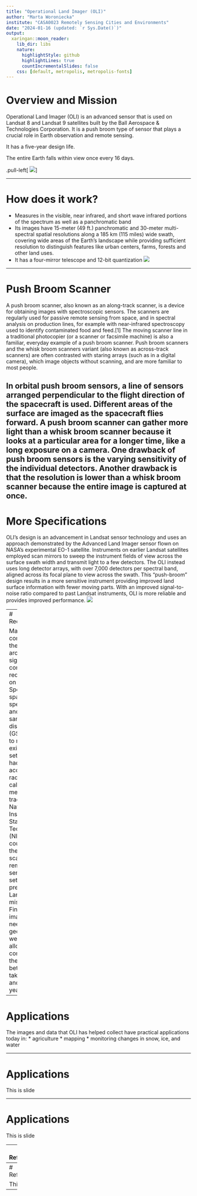 ```yaml
---
title: "Operational Land Imager (OLI)"
author: "Marta Woroniecka"
institute: "CASA0023 Remotely Sensing Cities and Environments"
date: "2024-01-16 (updated: `r Sys.Date()`)"
output:
  xaringan::moon_reader:
    lib_dir: libs
    nature:
      highlightStyle: github
      highlightLines: true
      countIncrementalSlides: false
    css: [default, metropolis, metropolis-fonts]
---
```


# Overview and Mission


Operational Land Imager (OLI)
is an advanced sensor that is used on Landsat 8 and Landsat 9 satellites built by the Ball Aerospace & Technologies Corporation. 
It is a push broom type of sensor that plays a crucial role in Earth observation and remote sensing. 

It has a five-year design life. 

The entire Earth falls within view once every 16 days.

.pull-left[
  <img src="images/OLI_logo2.jpg" id="oli-logo" />
]



---

# How does it work?

* Measures in the visible, near infrared, and short wave infrared portions of the spectrum as well as a panchromatic band
* Its images have 15-meter (49 ft.) panchromatic and 30-meter multi-spectral spatial resolutions along a 185 km (115 miles) wide swath, covering wide areas of the Earth’s landscape while providing sufficient resolution to distinguish features like urban centers, farms, forests and other land uses. 
* It has a four-mirror telescope and 12-bit quantization
<img src="images/Landsat_Data_Continuity_Mission_Operational_Land_Imager_Instrument_Design.jpg" id="oli-logo" />

---

# Push Broom  Scanner

A push broom scanner, also known as an along-track scanner, is a device for obtaining images with spectroscopic sensors. The scanners are regularly used for passive remote sensing from space, and in spectral analysis on production lines, for example with near-infrared spectroscopy used to identify contaminated food and feed.[1] The moving scanner line in a traditional photocopier (or a scanner or facsimile machine) is also a familiar, everyday example of a push broom scanner. Push broom scanners and the whisk broom scanners variant (also known as across-track scanners) are often contrasted with staring arrays (such as in a digital camera), which image objects without scanning, and are more familiar to most people.

In orbital push broom sensors, a line of sensors arranged perpendicular to the flight direction of the spacecraft is used. Different areas of the surface are imaged as the spacecraft flies forward. A push broom scanner can gather more light than a whisk broom scanner because it looks at a particular area for a longer time, like a long exposure on a camera. One drawback of push broom sensors is the varying sensitivity of the individual detectors. Another drawback is that the resolution is lower than a whisk broom scanner because the entire image is captured at once.
---

# More Specifications

OLI’s design is an advancement in Landsat sensor technology and uses an approach demonstrated by the Advanced Land Imager sensor flown on NASA’s experimental EO-1 satellite. Instruments on earlier Landsat satellites employed scan mirrors to sweep the instrument fields of view across the surface swath width and transmit light to a few detectors. The OLI instead uses long detector arrays, with over 7,000 detectors per spectral band, aligned across its focal plane to view across the swath. This “push-broom” design results in a more sensitive instrument providing improved land surface information with fewer moving parts. With an improved signal-to-noise ratio compared to past Landsat instruments, OLI is more reliable and provides improved performance.
<img src="images/OLI.jpg"/>

---
# Requirements

Maintaining continuity with the data archive placed significant constraining requirements on OLI. Spectrally and spatially, the spectral bands and ground sample distance (GSD) needed to match the existing data sets. OLI also had to be accurately radiometrically calibrated in a method traceable to National Institute of Standards and Technology (NIST), so it could be on the same scale as other remote sensing data sets and previous Landsat missions. Finally, its images needed to be geolocated well enough to allow direct comparison at the pixel level between data taken with OLI and data taken years ago. 

---

# Applications

The images and data that OLI has helped collect have practical applications today in:
* agriculture
* mapping
* monitoring changes in snow, ice, and water

---



# Applications

This is slide 

---

# Applications

This is slide 

---
# Reflections

This is slide 

---
# References


This is slide 

---
